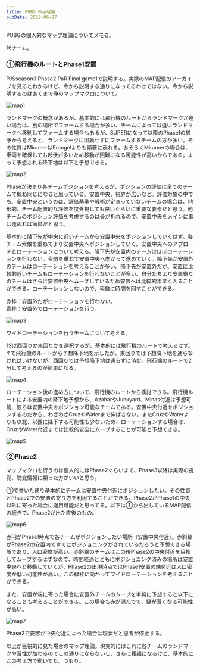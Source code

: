 ```yaml
---
title: PUBG Map理論
pubDate: 2019-06-27
---
```


PUBGの個人的なマップ理論についてメモる。

16チーム。

### ①飛行機のルートとPhase1安置

PJSseason3 Phase2 PaR Final game1で説明する。実際のMAP配信のアーカイブを見るとわかるけど、今から説明する通りになってるわけではない。今から説明するのはあくまで俺のマップマクロについて。

![map1](/posts/pubg-map-theory/20190627-1.png)

ランドマークの概念があるが、基本的には飛行機のルートからランドマークが遠い場合は、別の場所でファームする場合が多い、チームによっては遠いランドマークへ移動してファームする場合もあるが、SUPERになって以降のPhase1の猶予から考えると、ランドマークに固執せずにファームするチームの方が多い。その性質はMiramerはErangelよりも顕著に表れる。おそらくMiramerの場合は、車両を確保しても起伏が多いため移動が困難になる可能性が高いからである。よって予想される降下地は以下と予想できる。

![map2](/posts/pubg-map-theory/20190627-2.png)

Phaseが決まり各チームポジションを考えるが、ポジションの評価は全てのチームで概ね同じになると思っている。安置中央、視界が広いなど。評価対象の中でも、安置中央というのは、評価基準や戦術が定まっていないチームの場合は、地形的、チーム配置的な評価を度外視しても良いぐらいに重要な要素だと思う。他チームのポジション評価を考慮するのは骨が折れるので、安置中央をメインに事は進めれば簡単だと思う。

基本的に降下先が中央に近いチームから安置中央をポジションしていくはず。各チーム索敵を重ねてより安置中央へポジションしていく。安置中央へのアプローチとローテーションについて考える。降下先が安置内のチームはほぼローテーションを行わない。索敵を重ねて安置中央へ向かって進めていく。降下先が安置外のチームはローテーションを考えることが多い。降下先が安置外だが、安置に比較的近いチームもローテーションを行わないことが多い。自分たちより安置寄りのチームはさらに安置中央へムーブしているため安置へは比較的素早く入ることができる。ローテーションしないので、索敵に時間を回すことができる。

赤枠：安置外だがローテーションを行わない。  
青枠：安置外でローテーションを行う。

![map3](/posts/pubg-map-theory/20190627-3.png)

ワイドローテーションを行うチームについて考える。

1Sは西回りか東回りかを選択するが、基本的には飛行機のルートで考えるはず。↑で飛行機のルートから予想降下地を示したが、東回りでは予想降下地を通らなければいけないが、西回りでは予想降下地は通らずに済む。飛行機のルートで2分して考えるのが簡単になる。

![map4](/posts/pubg-map-theory/20190627-4.png)

ローテーション後の進め方について、飛行機のルートから検討できる。飛行機ルートによる安置内の降下地予想から、AzaharやJunkyard、Minas付近は予想可能、彼らは安置中央をポジション可能なチームである。安置中央付近をポジションするのだから、わざわざCruzやWaterまで伸ばさない。またCruzやWaterよりも以北、以西に降下する可能性も少ないため、ローテーションする場合は、CruzやWater付近までは比較的安全にムーブすることが可能と予想できる。

![map5](/posts/pubg-map-theory/20190627-5.png)

### ②Phase2

マップマクロを行うのは個人的にはPhase2ぐらいまで、Phase3以降は実際の視覚、聴覚情報に頼った方がいいと思う。

①で書いた通り基本的にチームは安置中央付近にポジションしたい。その性質とPhase2での安置の寄り方を利用することができる。Phase2がPhase1の中央以外に寄った場合に適用可能だと思ってる。以下は①から出しているMAP配信の続きで、Phase2が出た直後のもの。

![map6](/posts/pubg-map-theory/20190627-6.png)

赤円がPhase1時点で各チームがポジションしたい場所（安置中央付近）。赤斜線がPhase2の安置内ですでにポジショニングがされているだろうと予想できる場所であり、人口密度が高い。赤斜線のチームはこの後Phase2の中央付近を目指してムーブするはずなので、時間経過とともにポジショニング済みの場所は安置中央へと移動していくが、Phase2の出現時点ではPhase1安置の端付近は人口密度が低い可能性が高い。この緑枠に向かってワイドローテーションを考えることができる。

また、安置が端に寄った場合に安置外チームのムーブを単純に予想すると以下になることも考えることができる。この場合も赤が混んでて、緑が薄くなる可能性が高い。

![map7](/posts/pubg-map-theory/20190627-7.png)

Phase2で安置が中央付近によった場合は現状だと思考が停止する。

以上が巨視的に見た場合のマップ理論。現実的にはこれに各チームのランドマークや習性が加わるのでこの通りにならないし、さらに複雑になるけど、基本的にこの考え方で動いてた。つもり。